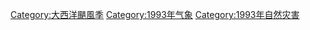 [[Category:大西洋颶風季|Category:大西洋颶風季]]
[[Category:1993年气象|Category:1993年气象]]
[[Category:1993年自然灾害|Category:1993年自然灾害]]